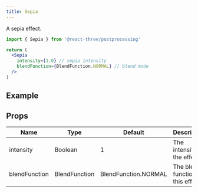 ```yaml
---
title: Sepia
---
```


A sepia effect.

```jsx
import { Sepia } from '@react-three/postprocessing'

return (
  <Sepia
    intensity={1.0} // sepia intensity
    blendFunction={BlendFunction.NORMAL} // blend mode
  />
)
```

## Example

<Demo showCode mainFile="/src/App.js" title="Sepia" url="6jyby" />

## Props

| Name          | Type          | Default              | Description                        |
| ------------- | ------------- | -------------------- | ---------------------------------- |
| intensity     | Boolean       | 1                    | The intensity of the effect        |
| blendFunction | BlendFunction | BlendFunction.NORMAL | The blend function of this effect. |
